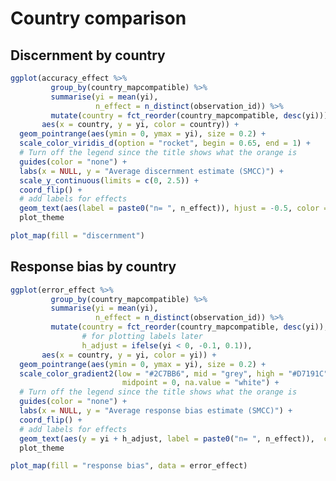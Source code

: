 # Country comparison {#country-comparison}

## Discernment by country

```r
ggplot(accuracy_effect %>% 
         group_by(country_mapcompatible) %>% 
         summarise(yi = mean(yi), 
                   n_effect = n_distinct(observation_id)) %>% 
         mutate(country = fct_reorder(country_mapcompatible, desc(yi))), 
       aes(x = country, y = yi, color = country)) +
  geom_pointrange(aes(ymin = 0, ymax = yi), size = 0.2) +
  scale_color_viridis_d(option = "rocket", begin = 0.65, end = 1) +
  # Turn off the legend since the title shows what the orange is
  guides(color = "none") +
  labs(x = NULL, y = "Average discernment estimate (SMCC)") +
  scale_y_continuous(limits = c(0, 2.5)) +
  coord_flip() +
  # add labels for effects
  geom_text(aes(label = paste0("n= ", n_effect)), hjust = -0.5, color = "black") +  # Add geom_text for n_effect labels
  plot_theme
```

```r
plot_map(fill = "discernment")
```

## Response bias by country

```r
ggplot(error_effect %>% 
         group_by(country_mapcompatible) %>% 
         summarise(yi = mean(yi), 
                   n_effect = n_distinct(observation_id)) %>% 
         mutate(country = fct_reorder(country_mapcompatible, desc(yi)), 
                # for plotting labels later
                h_adjust = ifelse(yi < 0, -0.1, 0.1)), 
       aes(x = country, y = yi, color = yi)) +
  geom_pointrange(aes(ymin = 0, ymax = yi), size = 0.2) +
  scale_color_gradient2(low = "#2C7BB6", mid = "grey", high = "#D7191C",
                         midpoint = 0, na.value = "white") +
  # Turn off the legend since the title shows what the orange is
  guides(color = "none") +
  labs(x = NULL, y = "Average response bias estimate (SMCC)") +
  coord_flip() +
  # add labels for effects
  geom_text(aes(y = yi + h_adjust, label = paste0("n= ", n_effect)),  color = "black") +  # Add geom_text for n_effect labels
  plot_theme
```

```r
plot_map(fill = "response bias", data = error_effect)
```





